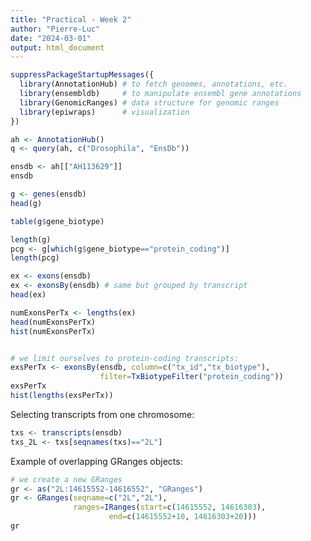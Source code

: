 ```yaml
---
title: "Practical - Week 2"
author: "Pierre-Luc"
date: "2024-03-01"
output: html_document
---
```


```r
suppressPackageStartupMessages({
  library(AnnotationHub) # to fetch genomes, annotations, etc.
  library(ensembldb)     # to manipulate ensembl gene annotations
  library(GenomicRanges) # data structure for genomic ranges 
  library(epiwraps)      # visualization
})
```

```r
ah <- AnnotationHub()
q <- query(ah, c("Drosophila", "EnsDb"))

ensdb <- ah[["AH113629"]]
ensdb
```

```r
g <- genes(ensdb)
head(g)

table(g$gene_biotype)

length(g)
pcg <- g[which(g$gene_biotype=="protein_coding")]
length(pcg)

ex <- exons(ensdb)
ex <- exonsBy(ensdb) # same but grouped by transcript
head(ex)

numExonsPerTx <- lengths(ex)
head(numExonsPerTx)
hist(numExonsPerTx)


# we limit ourselves to protein-coding transcripts:
exsPerTx <- exonsBy(ensdb, column=c("tx_id","tx_biotype"), 
                    filter=TxBiotypeFilter("protein_coding"))
exsPerTx
hist(lengths(exsPerTx))
```

Selecting transcripts from one chromosome:

```r
txs <- transcripts(ensdb)
txs_2L <- txs[seqnames(txs)=="2L"] 
```




Example of overlapping GRanges objects:

```r
# we create a new GRanges
gr <- as("2L:14615552-14616552", "GRanges")
gr <- GRanges(seqname=c("2L","2L"), 
              ranges=IRanges(start=c(14615552, 14616303),
                      end=c(14615552+10, 14616303+20)))
gr
```


